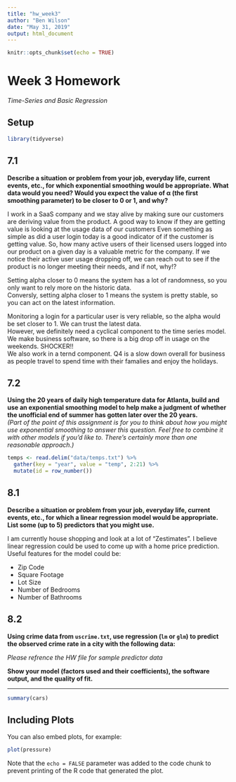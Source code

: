 ```yaml
---
title: "hw_week3"
author: "Ben Wilson"
date: "May 31, 2019"
output: html_document
---
```


```r
knitr::opts_chunk$set(echo = TRUE)
```

# Week 3 Homework

*Time-Series and Basic Regression*

## Setup

```r
library(tidyverse)
```

## 7.1 

**Describe a situation or problem from your job, everyday life, current events, etc., for which exponential smoothing would be appropriate. What data would you need? Would you expect the value of α (the first smoothing parameter) to be closer to 0 or 1, and why?**

I work in a SaaS company and we stay alive by making sure our customers are deriving value from the product. A good way to know if they are getting value is looking at the usage data of our customers Even something as simple as did a user login today is a good indicator of if the customer is getting value. So, how many active users of their licensed users logged into our product on a given day is a valuable metric for the company. If we notice their active user usage dropping off, we can reach out to see if the product is no longer meeting their needs, and if not, why!?

Setting alpha closer to 0 means the system has a lot of randomness, so you only want to rely more on the historic data.  
Conversly, setting alpha closer to 1 means the system is pretty stable, so you can act on the latest information.

Monitoring a login for a particular user is very reliable, so the alpha would be set closer to 1. We can trust the latest data.  
However, we definitely need a cyclical component to the time series model. We make business software, so there is a big drop off in usage on the weekends. SHOCKER!!  
We also work in a ternd component. Q4 is a slow down overall for business as people travel to spend time with their famalies and enjoy the holidays.


## 7.2

**Using the 20 years of daily high temperature data for Atlanta, build and use an exponential smoothing model to help make a judgment of whether the unofficial end of summer has gotten later over the 20 years.**  
*(Part of the point of this assignment is for you to think about how you might use exponential smoothing to answer this question. Feel free to combine it with other models if you’d like to. There’s certainly more than one reasonable approach.)*

```r
temps <- read.delim("data/temps.txt") %>% 
  gather(key = "year", value = "temp", 2:21) %>%
  mutate(id = row_number())
```


## 8.1

**Describe a situation or problem from your job, everyday life, current events, etc., for which a linear regression model would be appropriate. List some (up to 5) predictors that you might use.**

I am currently house shopping and look at a lot of "Zestimates". I believe linear regression could be used to come up with a home price prediction. Useful features for the model could be:

- Zip Code
- Square Footage
- Lot Size
- Number of Bedrooms
- Number of Bathrooms

## 8.2

**Using crime data from `uscrime.txt`, use regression (`lm` or `glm`) to predict the observed crime rate in a city with the following data:**

*Please refrence the HW file for sample predictor data*

**Show your model (factors used and their coefficients), the software output, and the quality of fit.**


---

```r
summary(cars)
```

## Including Plots

You can also embed plots, for example:

```r
plot(pressure)
```

Note that the `echo = FALSE` parameter was added to the code chunk to prevent printing of the R code that generated the plot.
